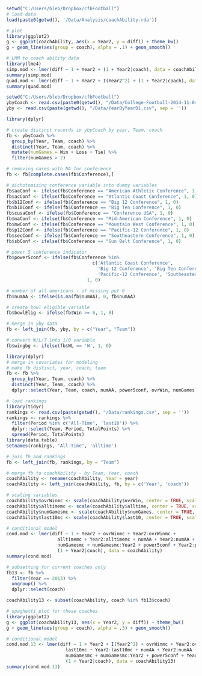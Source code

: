 
```r
setwd("C:/Users/bleb/Dropbox/cfbFootball")
# load data
load(paste0(getwd(), '/Data/Analysis/coachAbility.rda'))

# plot 
library(ggplot2)
g <- ggplot(coachAbility, aes(x = Year2, y = diff)) + theme_bw()
g + geom_line(aes(group = coach), alpha = .1) + geom_smooth()
```

```r
# LMM to coach ability data
library(lme4)
simp.mod <- lmer(diff ~ 1 + Year2 + (1 + Year2|coach), data = coachAbility)
summary(simp.mod)
quad.mod <- lmer(diff ~ 1 + Year2 + I(Year2^2) + (1 + Year2|coach), data = coachAbility)
summary(quad.mod)
```


```r
setwd("C:/Users/bleb/Dropbox/cfbFootball")
ybyCoach <- read.csv(paste0(getwd(), "/Data/College-Football-2014-11-04.csv"))
yby <- read.csv(paste(getwd(), "/Data/YearByYearD1.csv", sep = ''))

library(dplyr)

# create distinct records in ybyCoach by year, Team, coach
fb <- ybyCoach %>% 
  group_by(Year, Team, coach) %>% 
  distinct(Year, Team, coach) %>% 
  mutate(numGames = Win + Loss + Tie) %>% 
  filter(numGames > 2)

# removing cases with NA for conference
fb <- fb[complete.cases(fb$Conference),]

# dichotomizing conference variable into dummy variables
fb$aaConf <- ifelse(fb$Conference == "American Athletic Conference", 1, 0)
fb$acConf <- ifelse(fb$Conference == "Atlantic Coast Conference", 1, 0)
fb$b12Conf <- ifelse(fb$Conference == "Big 12 Conference", 1, 0)
fb$b10Conf <- ifelse(fb$Conference == "Big Ten Conference", 1, 0)
fb$cusaConf <- ifelse(fb$Conference == "Conference USA", 1, 0)
fb$maConf <- ifelse(fb$Conference == "Mid-American Conference", 1, 0)
fb$mwConf <- ifelse(fb$Conference == "Mountain West Conference", 1, 0)
fb$p12Conf <- ifelse(fb$Conference == "Pacific-12 Conference", 1, 0)
fb$secConf <- ifelse(fb$Conference == "Southeastern Conference", 1, 0)
fb$sbConf <- ifelse(fb$Conference == "Sun Belt Conference", 1, 0)

# power 5 conference indicator
fb$power5conf <- ifelse(fb$Conference %in% 
                                c('Atlantic Coast Conference', 
                                  'Big 12 Conference', 'Big Ten Conference',
                                  'Pacific-12 Conference', 'Southeastern Conference'),
                              1, 0)

# number of all americans - if missing put 0
fb$numAA <- ifelse(is.na(fb$numAA), 0, fb$numAA)

# create bowl eligible variable
fb$bowlElig <- ifelse(fb$Win >= 6, 1, 0)

# merge in yby data
fb <- left_join(fb, yby, by = c("Year", "Team"))

# convert W/L/T into 1/0 variable
fb$wingbg <- ifelse(fb$WL == 'W', 1, 0)

library(dplyr)
# merge in covariates for modeling
# make fb distinct, year, coach, team
fb <- fb %>%
  group_by(Year, Team, coach) %>% 
  distinct(Year, Team, coach) %>% 
  dplyr::select(Year, Team, coach, numAA, power5conf, ovrWin, numGames)

# load rankings
library(tidyr)
rankings <- read.csv(paste(getwd(), "/Data/rankings.csv", sep = ''))
rankings <- rankings %>%
  filter(Period %in% c("All-Time", 'last10')) %>%
  dplyr::select(Team, Period, TotalPoints) %>%
  spread(Period, TotalPoints) 
library(data.table)
setnames(rankings, "All-Time", 'alltime')

# join fb and rankings
fb <- left_join(fb, rankings, by = "Team")

# merge fb to coachAbility - by Team, Year, coach
coachAbility <- rename(coachAbility, Year = year)
coachAbility <- left_join(coachAbility, fb, by = c('Year', 'coach'))

# scaling variables
coachAbility$ovrWinmc <- scale(coachAbility$ovrWin, center = TRUE, scale = TRUE)
coachAbility$alltimemc <- scale(coachAbility$alltime, center = TRUE, scale = TRUE)
coachAbility$numGamesmc <- scale(coachAbility$numGames, center = TRUE, scale = FALSE)
coachAbility$last10mc <- scale(coachAbility$last10, center = TRUE, scale = TRUE)

```

```r
# conditional model
cond.mod <- lmer(diff ~ 1 + Year2 + ovrWinmc + Year2:ovrWinmc + 
                   alltimemc + Year2:alltimemc + numAA + Year2:numAA + 
                   numGamesmc + numGamesmc:Year2 + power5conf + Year2:power5conf +
                   (1 + Year2|coach), data = coachAbility)
summary(cond.mod)
```




```r
# subsetting for current coaches only
fb13 <- fb %>%
  filter(Year == 2013) %>%
  ungroup() %>%
  dplyr::select(coach)

coachAbility13 <- subset(coachAbility, coach %in% fb13$coach)

# spaghetti plot for these coaches
library(ggplot2)
g <- ggplot(coachAbility13, aes(x = Year2, y = diff)) + theme_bw()
g + geom_line(aes(group = coach), alpha = .3) + geom_smooth()
```

```r
# conditional model
cond.mod.13 <- lmer(diff ~ 1 + Year2 + I(Year2^2) + ovrWinmc + Year2:ovrWinmc + 
                      last10mc + Year2:last10mc + numAA + Year2:numAA + 
                      numGamesmc + numGamesmc:Year2 + power5conf + Year2:power5conf +
                      (1 + Year2|coach), data = coachAbility13)
summary(cond.mod.13)
```

